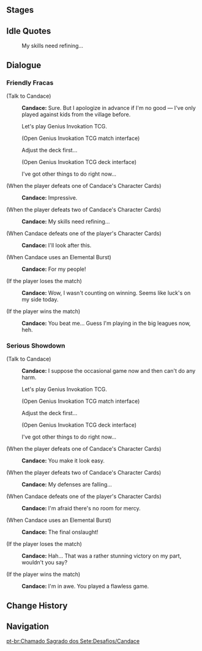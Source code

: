 {{Genius Invokation TCG Character Stages Intro}}

==Stages==
{{Genius Invokation TCG Stages/Detailed|Candace}}

==Idle Quotes==
{{Dialogue Start}}
:{{DIcon|Idle}} My skills need refining...
{{Dialogue End}}

==Dialogue==
===Friendly Fracas===
{{Dialogue Start}}
;(Talk to Candace)
:{{A|vo card candace invite easy 01.ogg}} '''Candace:''' Sure. But I apologize in advance if I'm no good &mdash; I've only played against kids from the village before.
:{{DIcon|TCG}} Let's play Genius Invokation TCG.
:;(Open Genius Invokation TCG match interface)
:{{DIcon}} Adjust the deck first...
:;(Open Genius Invokation TCG deck interface)
:{{DIcon}} I've got other things to do right now...

;(When the player defeats one of Candace's Character Cards)
:{{A|vo card candace ingame easy 02.ogg}} '''Candace:''' Impressive.

;(When the player defeats two of Candace's Character Cards)
:{{A|vo card candace ingame easy 03.ogg}} '''Candace:''' My skills need refining...

;(When Candace defeats one of the player's Character Cards)
:{{A|vo card candace ingame easy 01.ogg}} '''Candace:''' I'll look after this.

;(When Candace uses an Elemental Burst)
:{{A|vo card candace ingame easy 04.ogg}} '''Candace:''' For my people!

;(If the player loses the match)
:{{A|vo card candace invite easy 02.ogg}} '''Candace:''' Wow, I wasn't counting on winning. Seems like luck's on my side today.

;(If the player wins the match)
:{{A|vo card candace invite easy 03.ogg}} '''Candace:''' You beat me... Guess I'm playing in the big leagues now, heh.
{{Dialogue End}}

===Serious Showdown===
{{Dialogue Start}}
;(Talk to Candace)
:{{A|vo card candace invite hard 01.ogg}} '''Candace:''' I suppose the occasional game now and then can't do any harm.
:{{DIcon|TCG}} Let's play Genius Invokation TCG.
:;(Open Genius Invokation TCG match interface)
:{{DIcon}} Adjust the deck first...
:;(Open Genius Invokation TCG deck interface)
:{{DIcon}} I've got other things to do right now...

;(When the player defeats one of Candace's Character Cards)
:{{A|vo card candace ingame hard 02.ogg}} '''Candace:''' You make it look easy.

;(When the player defeats two of Candace's Character Cards)
:{{A|vo card candace ingame hard 03.ogg}} '''Candace:''' My defenses are falling...

;(When Candace defeats one of the player's Character Cards)
:{{A|vo card candace ingame hard 01.ogg}} '''Candace:''' I'm afraid there's no room for mercy.

;(When Candace uses an Elemental Burst)
:{{A|vo card candace ingame hard 04.ogg}} '''Candace:''' The final onslaught!

;(If the player loses the match)
:{{A|vo card candace invite hard 02.ogg}} '''Candace:''' Hah... That was a rather stunning victory on my part, wouldn't you say?

;(If the player wins the match)
:{{A|vo card candace invite hard 03.ogg}} '''Candace:''' I'm in awe. You played a flawless game.
{{Dialogue End}}

==Change History==
{{Change History|3.8}}

==Navigation==
{{Genius Invokation TCG Stages Navbox}}

[[pt-br:Chamado Sagrado dos Sete:Desafios/Candace]]
